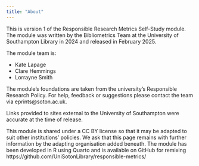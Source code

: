 ```yaml
---
title: "About"
---
```


This is version 1 of the Responsible Research Metrics Self-Study module. The module was written by the Bibliometrics Team at the University of Southampton Library in 2024 and released in February 2025.

The module team is:

-   Kate Lapage
-   Clare Hemmings
-   Lorrayne Smith

The module's foundations are taken from the university's Responsible Research Policy. For help, feedback or suggestions please contact the team via eprints\@soton.ac.uk.

Links provided to sites external to the University of Southampton were accurate at the time of release.

This module is shared under a CC BY license so that it may be adapted to suit other institutions' policies. We ask that this page remains with further information by the adapting organisation added beneath. The module has been developed in R using Quarto and is available on GitHub for remixing https://github.com/UniSotonLibrary/responsible-metrics/